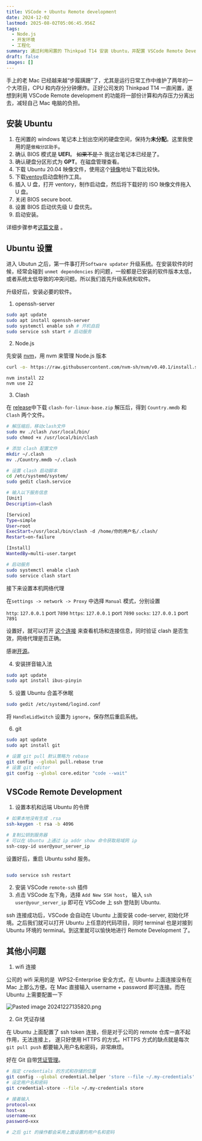 ```yaml
---
title: VSCode + Ubuntu Remote development
date: 2024-12-02
lastmod: 2025-08-02T05:06:45.956Z
tags:
  - Node.js
  - 开发环境
  - 工程化
summary: 通过利用闲置的 Thinkpad T14 安装 Ubuntu，并配置 VSCode Remote Development，减轻老 Mac 的计算压力。
draft: false
images: []
---
```


手上的老 Mac 已经越来越“步履蹒跚”了，尤其是运行日常工作中维护了两年的一个大项目，CPU 和内存分分钟爆炸。正好公司发的 Thinkpad T14 一直闲置，遂想到利用 VSCode Remote development 的功能将一部份计算和内存压力分离出去，减轻自己 Mac 电脑的负担。

## 安装 Ubuntu

1. 在闲置的 windows 笔记本上划出空闲的硬盘空间，保持为**未分配**。这里我使用的是`傲梅分区助手`。
2. 确认 BIOS 模式是 **UEFI**。 ~~如果不是？~~ 我这台笔记本已经是了。
3. 确认硬盘分区形式为 **GPT**。在磁盘管理查看。
4. 下载 Ubuntu 20.04 映像文件，使用这个[镜像](https://launchpad.net/ubuntu/+mirror/mirrors.tuna.tsinghua.edu.cn-release)地址下载比较快。
5. 下载[ventoy](https://gitee.com/longpanda/Ventoy/releases/)启动盘制作工具。
6. 插入 U 盘，打开 ventory，制作启动盘，然后将下载好的 ISO 映像文件拖入 U 盘。
7. 关闭 BIOS secure boot.
8. 设置 BIOS 启动优先级 U 盘优先。
9. 启动安装。

详细步骤参考[这篇文章](https://blog.csdn.net/2401_84064328/article/details/137232169) 。

## Ubuntu 设置

进入 Ubutun 之后，第一件事打开`Software updater` 升级系统。在安装软件的时候，经常会碰到 `unmet dependencies` 的问题，一般都是已安装的软件版本太低，或者系统太低导致的冲突问题。所以我们首先升级系统和软件。

升级好后，安装必要的软件。

1. openssh-server

```bash
sudo apt update
sudo apt install openssh-server
sudo systemctl enable ssh # 开机自启
sudo service ssh start # 启动服务
```

2. Node.js

先安装 [nvm](https://github.com/nvm-sh/nvm?tab=readme-ov-file#installing-and-updating)，用 nvm 来管理 Node.js 版本

```bash
curl -o- https://raw.githubusercontent.com/nvm-sh/nvm/v0.40.1/install.sh | bash

nvm install 22
nvm use 22
```

3. Clash

在 [release](https://github.com/afeng616/Build-Cozy-Ubuntu-Environment/releases)中下载 `clash-for-linux-base.zip` 解压后，得到 `Country.mmdb` 和 `Clash` 两个文件。

```bash
# 解压缩后，移动clash文件
sudo mv ./clash /usr/local/bin/
sudo chmod +x /usr/local/bin/clash

# 添加 clash 配置文件
mkdir ~/.clash
mv ./Country.mmdb ~/.clash

# 设置 clash 启动脚本
cd /etc/systemd/system/
sudo gedit clash.service

# 输入以下服务信息
[Unit]
Description=clash

[Service]
Type=simple
User=root
ExecStart=/usr/local/bin/clash -d /home/你的用户名/.clash/
Restart=on-failure

[Install]
WantedBy=multi-user.target

# 启动服务
sudo systemctl enable clash
sudo service clash start
```

接下来设置本机网络代理

在`settings -> network -> Proxy` 中选择 `Manual` 模式，分别设置

`http`: `127.0.0.1` port `7890`
`https`: `127.0.0.1` port `7890`
`socks`: `127.0.0.1` port `7891`

设置好，就可以打开 [这个连接](https://clash.razord.top/#/proxies) 来查看机场和连接信息，同时验证 clash 是否生效，网络代理是否正确。

感谢[开源](https://github.com/afeng616/Build-Cozy-Ubuntu-Environment/blob/master/documents/01-clash%E5%AE%89%E8%A3%85.md)。

4. 安装拼音输入法

```bash
sudo apt update
sudo apt install ibus-pinyin
```

5. 设置 Ubuntu 合盖不休眠

```bash
sudo gedit /etc/systemd/logind.conf
```

将 `HandleLidSwitch` 设置为 `ignore`，保存然后重启系统。

6. git

```bash
sudo apt update
sudo apt install git

# 设置 git pull 默认策略为 rebase
git config --global pull.rebase true
# 设置 git editor
git config --global core.editor "code --wait"
```

## VSCode Remote Development

1. 设置本机和远端 Ubuntu 的令牌

```bash
# 如果本地没有生成 .rsa
ssh-keygen -t rsa -b 4096

# 复制公钥到服务器
# 可以在 Ubuntu 上通过 ip addr show 命令获取局域网 ip
ssh-copy-id user@your_server_ip

```

设置好后，重启 Ubuntu sshd 服务。

```bash

sudo service ssh restart
```

2. 安装 VSCode `remote-ssh` 插件
3. 点击 VSCode 左下角，选择 `Add New SSH host`， 输入 `ssh user@your_server_ip` 即可在 VSCode 上 ssh 登陆到 Ubuntu.

ssh 连接成功后，VSCode 会自动在 Ubuntu 上面安装 code-server, 初始化环境。之后我们就可以打开 Ubuntu 上任意的代码项目，同时 terminal 也是对接到 Ubuntu 环境的 terminal。到这里就可以愉快地进行 Remote Development 了。

## 其他小问题

1. wifi 连接

公司的 wifi 采用的是  WPS2-Enterprise 安全方式，在 Ubuntu 上面连接没有在 Mac 上那么方便。在 Mac 直接输入 username + password 即可连接。而在 Ubuntu 上需要配置一下

<div className="flex justify-center">
  <Image
    alt="Pasted image 20241227135820.png"
    src="/static/images/blog/Pasted image 20241227135820.png"
    width={0}
    height={0}
    sizes="100vw"
    className="my-0 h-auto max-h-[400px] w-auto max-w-full"
    style={{ objectFit: 'contain' }}
  />
</div>

2. Git 凭证存储

在 Ubuntu 上面配置了 ssh token 连接，但是对于公司的 remote 仓库一直不起作用，无法连接上，
遂只好使用 HTTPS 的方式。HTTPS 方式的缺点就是每次 `git pull push` 都要输入用户名和密码，非常麻烦。

好在 Git 自带[凭证管理](https://git-scm.com/book/zh/v2/Git-%E5%B7%A5%E5%85%B7-%E5%87%AD%E8%AF%81%E5%AD%98%E5%82%A8)。

```bash
# 指定 credentials 的方式和存储的位置
git config --global credential.helper 'store --file ~/.my-credentials'
# 设定用户名和密码
git credential-store --file ~/.my-credentials store

# 接着输入
protocol=xx
host=xx
username=xx
password=xxx

# 之后 git 的操作都会采用上面设置的用户名和密码
```
